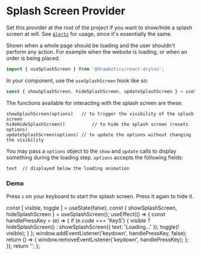 


# Splash Screen Provider
Set this provider at the root of the project if you want to show/hide a splash screen at will. See [`Alerts`](/components/alerts) for usage, since it's essentially the same.

Shown when a whole page should be loading and the user shouldn't perform any action. For example when the website is loading, or when an order is being placed.
```jsx
import { useSplashScreen } from '@drawbotics/react-drylus';
```

In your component, use the `useSplashScreen` hook like so:
```jsx
const { showSplashScreen, hideSplashScreen, updateSplashScreen } = useSplashScreen();
```

The functions available for interacting with the splash screen are these:
```
showSplashScreen(options)   // to trigger the visibility of the splash screen
hideHideSplashScreen()          // to hide the splash screen (resets options)
updateSplashScreen(options) // to update the options without changing the visibility
```
You may pass a `options` object to the `show` and `update` calls to display something during the loading step. `options` accepts the following fields:
```
text  // displayed below the loading animation
```


### Demo
Press `s` on your keyboard to start the splash screen. Press it again to hide it.

  const [ visible, toggle ] = useState(false);
  const { showSplashScreen, hideSplashScreen } = useSplashScreen();
  useEffect(() => {
    const handlePressKey = (e) => {
      if (e.code === 'KeyS') {
        visible ? hideSplashScreen() : showSplashScreen({ text: 'Loading...' });
        toggle(! visible);
      }
    };
    window.addEventListener('keydown', handlePressKey, false);
    return () => {
      window.removeEventListener('keydown', handlePressKey);
    };
  });
  return '';
};

<SplashScreenProvider>
  <Demo />
</SplashScreenProvider>
